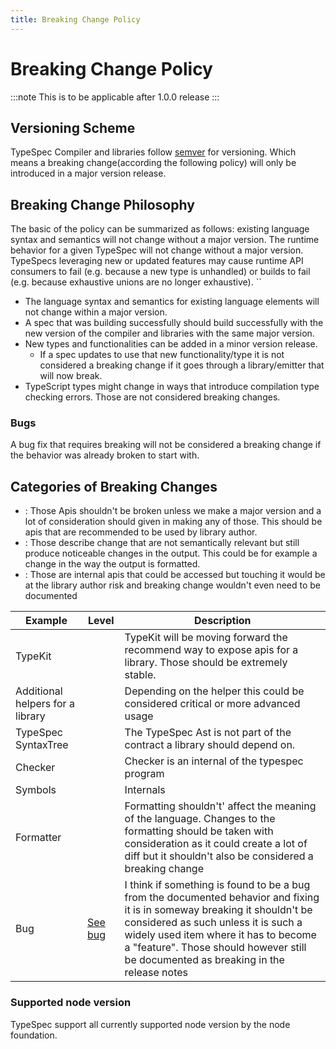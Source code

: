 ```yaml
---
title: Breaking Change Policy
---
```


# Breaking Change Policy


:::note
This is to be applicable after 1.0.0 release
:::

## Versioning Scheme

TypeSpec Compiler and libraries follow [semver](https://semver.org/) for versioning. Which means a breaking change(according the following policy) will only be introduced in a major version release.

## Breaking Change Philosophy

The basic of the policy can be summarized as follows: existing language syntax and semantics will not change without a major version. The runtime behavior for a given TypeSpec will not change without a major version. TypeSpecs leveraging new or updated features may cause runtime API consumers to fail (e.g. because a new type is unhandled) or builds to fail (e.g. because exhaustive unions are no longer exhaustive).
``

- The language syntax and semantics for existing language elements will not change within a major version.
- A spec that was building successfully should build successfully with the new version of the compiler and libraries with the same major version.
- New types and functionalities can be added in a minor version release.
  - If a spec updates to use that new functionality/type it is not considered a breaking change if it goes through a library/emitter that will now break.
- TypeScript types might change in ways that introduce compilation type checking errors. Those are not considered breaking changes.

### Bugs

A bug fix that requires breaking will not be considered a breaking change if the behavior was already broken to start with.

## Categories of Breaking Changes

- <Badge text="Level 0" variant="danger" />: Those Apis shouldn't be broken unless we make a major
  version and a lot of consideration should given in making any of those. This should be apis that
  are recommended to be used by library author.
- <Badge text="Level 1" variant="note" />: Those describe change that are not semantically relevant
  but still produce noticeable changes in the output. This could be for example a change in the way
  the output is formatted.
- <Badge text="Level 2" variant="tip" />: Those are internal apis that could be accessed but
  touching it would be at the library author risk and breaking change wouldn't even need to be
  documented

| Example                          | Level                               | Description                                                                                                                                                                                                                                                                                       |
| -------------------------------- | ----------------------------------- | ------------------------------------------------------------------------------------------------------------------------------------------------------------------------------------------------------------------------------------------------------------------------------------------------- |
| TypeKit                          | <Badge text="0" variant="danger" /> | TypeKit will be moving forward the recommend way to expose apis for a library. Those should be extremely stable.                                                                                                                                                                                  |
| Additional helpers for a library | <Badge text="0" variant="danger" /> | Depending on the helper this could be considered critical or more advanced usage                                                                                                                                                                                                                  |
| TypeSpec SyntaxTree              | <Badge text="2" variant="tip" />    | The TypeSpec Ast is not part of the contract a library should depend on.                                                                                                                                                                                                                          |
| Checker                          | <Badge text="2" variant="tip" />    | Checker is an internal of the typespec program                                                                                                                                                                                                                                                    |
| Symbols                          | <Badge text="2" variant="tip" />    | Internals                                                                                                                                                                                                                                                                                         |
| Formatter                        | <Badge text="1" variant="note" />   | Formatting shouldn't' affect the meaning of the language. Changes to the formatting should be taken with consideration as it could create a lot of diff but it shouldn't also be considered a breaking change                                                                                     |
| Bug                              | [See bug](#bugs)                    | I think if something is found to be a bug from the documented behavior and fixing it is in someway breaking it shouldn't be considered as such unless it is such a widely used item where it has to become a "feature". Those should however still be documented as breaking in the release notes |

### Supported node version

TypeSpec support all currently supported node version by the node foundation.
